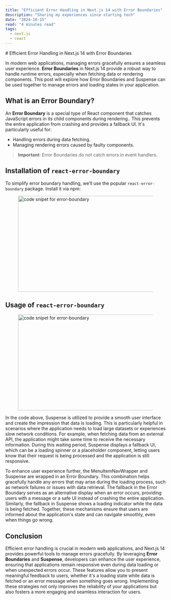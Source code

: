 ```yaml
---
title: "Efficient Error Handling in Next.js 14 with Error Boundaries"
description: "Sharing my experiences since starting tech"
date: "2024-10-15"
read: "4 minutes read"
tags:
  - next.js
  - react
---
```



<div className="prose dark:prose-invert"> 
# Efficient Error Handling in Next.js 14 with Error Boundaries

In modern web applications, managing errors gracefully ensures a seamless user experience. **Error Boundaries** in Next.js 14 provide a robust way to handle runtime errors, especially when fetching data or rendering components. This post will explore how Error Boundaries and Suspense can be used together to manage errors and loading states in your application.

## What is an Error Boundary?

An **Error Boundary** is a special type of React component that catches JavaScript errors in its child components during rendering.. This prevents the entire application from crashing and provides a fallback UI. It's particularly useful for:

- Handling errors during data fetching.
- Managing rendering errors caused by faulty components.

> **Important**: Error Boundaries do not catch errors in event handlers.

## Installation of `react-error-boundary`

To simplify error boundary handling, we’ll use the popular `react-error-boundary` package. Install it via npm:

<figure> <img src="/images/code2.png" alt="code snipet for error-boundary" width="500" height="300" /> </figure>

## Usage of `react-error-boundary`
<figure> <img src="/images/code.png" alt="code snipet for error-boundary" width="500" height="300" /></figure>

In the code above, Suspense is utilized to provide a smooth user interface and create the impression that data is loading. This is particularly helpful in scenarios where the application needs to load large datasets or experiences slow network conditions. For example, when fetching data from an external API, the application might take some time to receive the necessary information. During this waiting period, Suspense displays a fallback UI, which can be a loading spinner or a placeholder component, letting users know that their request is being processed and the application is still responsive.

To enhance user experience further, the MenuItemNavWrapper and Suspense are wrapped in an Error Boundary. This combination helps gracefully handle any errors that may arise during the loading process, such as network failures or issues with data retrieval. The fallback in the Error Boundary serves as an alternative display when an error occurs, providing users with a message or a safe UI instead of crashing the entire application. Similarly, the fallback in Suspense shows a loading indicator while the data is being fetched. Together, these mechanisms ensure that users are informed about the application's state and can navigate smoothly, even when things go wrong.

## Conclusion

Efficient error handling is crucial in modern web applications, and Next.js 14 provides powerful tools to manage errors gracefully. By leveraging **Error Boundaries** and **Suspense**, developers can enhance the user experience, ensuring that applications remain responsive even during data loading or when unexpected errors occur. These features allow you to present meaningful feedback to users, whether it's a loading state while data is fetched or an error message when something goes wrong. Implementing these strategies not only improves the reliability of your applications but also fosters a more engaging and seamless interaction for users.

</div>
